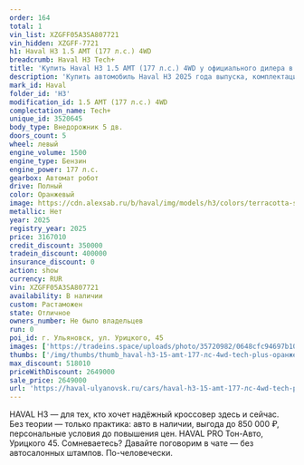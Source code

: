 ```yaml
---
order: 164
total: 1
vin_list: XZGFF05A3SA807721
vin_hidden: XZGFF-7721
h1: Haval H3 1.5 AMT (177 л.с.) 4WD
breadcrumb: Haval H3 Tech+
title: 'Купить Haval H3 1.5 AMT (177 л.с.) 4WD у официального дилера в Ульяновске'
description: 'Купить автомобиль Haval H3 2025 года выпуска, комплектация Tech+, цвет - Оранжевый, двигатель - 1.5 AMT (177 л.с.) 4WD у официального дилера в г. Ульяновск. Стоимость данного автомобиля Haval H3 – 2649000'
mark_id: Haval
folder_id: 'H3'
modification_id: 1.5 AMT (177 л.с.) 4WD
complectation_name: Tech+
unique_id: 3520645
body_type: Внедорожник 5 дв.
doors_count: 5
wheel: левый
engine_volume: 1500
engine_type: Бензин
engine_power: 177 л.с.
gearbox: Автомат робот
drive: Полный
color: Оранжевый
image: https://cdn.alexsab.ru/b/haval/img/models/h3/colors/terracotta-sapphire.webp
metallic: Нет
year: 2025
registry_year: 2025
price: 3167010
credit_discount: 350000
tradein_discount: 400000
insurance_discount: 0
action: show
currency: RUR
vin: XZGFF05A3SA807721
availability: В наличии
custom: Растаможен
state: Отличное
owners_number: Не было владельцев
run: 0
poi_id: г. Ульяновск, ул. Урицкого, 45
images: ['https://tradeins.space/uploads/photo/35720982/0648cfc94697b10bb7ae4c3f992b7a48.jpg', 'https://tradeins.space/uploads/photo/35720983/6741e89087f7c40ea2be2d4040f48e29.jpg', 'https://tradeins.space/uploads/photo/35720984/f1f0f3bd9235ec48b32d944b1d74712e.jpg', 'https://tradeins.space/uploads/photo/35720985/f22e8016ee2557994841bcd0a35ce0c0.jpg', 'https://tradeins.space/uploads/photo/35720986/766ca0329cd11df207cf51751e058a4f.jpg', 'https://tradeins.space/uploads/photo/35720987/d16f427113cd454718f1805e33830c61.jpg', 'https://tradeins.space/uploads/photo/35720988/074b630b7055f975ce08e043fefe08c8.jpg', 'https://tradeins.space/uploads/photo/35720989/a5a539885ceafb10074f02649640e464.jpg', 'https://tradeins.space/uploads/photo/35720990/6c3ea0f92078903d7f511ed9178ccf22.jpg', 'https://tradeins.space/uploads/photo/35720991/73b26eea0f3384cf0de784deb1bd2eaf.jpg', 'https://tradeins.space/uploads/photo/35720992/f1f8eeb0f9fcefddb6363c085fbe2dce.jpg']
thumbs: ['/img/thumbs/thumb_haval-h3-15-amt-177-лс-4wd-tech-plus-оранжевый-2025_b7a48_0.webp', '/img/thumbs/thumb_haval-h3-15-amt-177-лс-4wd-tech-plus-оранжевый-2025_48e29_1.webp', '/img/thumbs/thumb_haval-h3-15-amt-177-лс-4wd-tech-plus-оранжевый-2025_4712e_2.webp', '/img/thumbs/thumb_haval-h3-15-amt-177-лс-4wd-tech-plus-оранжевый-2025_ce0c0_3.webp', '/img/thumbs/thumb_haval-h3-15-amt-177-лс-4wd-tech-plus-оранжевый-2025_58a4f_4.webp']
max_discount: 518010
priceWithDiscount: 2649000
sale_price: 2649000
url: 'https://haval-ulyanovsk.ru/cars/haval-h3-15-amt-177-лс-4wd-tech-plus-оранжевый-2025/'
---
```

HAVAL H3 — для тех, кто хочет надёжный кроссовер здесь и сейчас. Без теории — только практика: авто в наличии, выгода до 850 000 ₽, персональные условия до повышения цен. HAVAL PRO Тон-Авто, Урицкого 45. Сомневаетесь? Давайте поговорим в чате — без автосалонных штампов. По-человечески.
